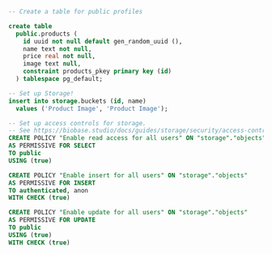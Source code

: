 ```sql
-- Create a table for public profiles

create table
  public.products (
    id uuid not null default gen_random_uuid (),
    name text not null,
    price real not null,
    image text null,
    constraint products_pkey primary key (id)
  ) tablespace pg_default;

-- Set up Storage!
insert into storage.buckets (id, name)
  values ('Product Image', 'Product Image');

-- Set up access controls for storage.
-- See https://biobase.studio/docs/guides/storage/security/access-control#policy-examples for more details.
CREATE POLICY "Enable read access for all users" ON "storage"."objects"
AS PERMISSIVE FOR SELECT
TO public
USING (true)

CREATE POLICY "Enable insert for all users" ON "storage"."objects"
AS PERMISSIVE FOR INSERT
TO authenticated, anon
WITH CHECK (true)

CREATE POLICY "Enable update for all users" ON "storage"."objects"
AS PERMISSIVE FOR UPDATE
TO public
USING (true)
WITH CHECK (true)

```
